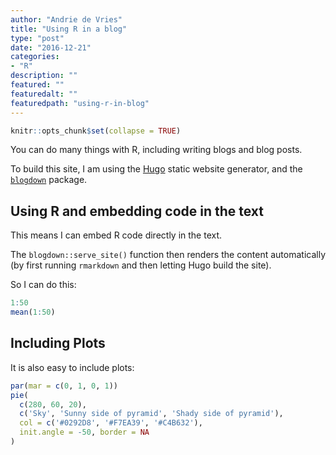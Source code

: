 ```yaml
---
author: "Andrie de Vries"
title: "Using R in a blog"
type: "post"
date: "2016-12-21"
categories: 
- "R"
description: ""
featured: ""
featuredalt: ""
featuredpath: "using-r-in-blog"
---
```


```r
knitr::opts_chunk$set(collapse = TRUE)
```

You can do many things with R, including writing blogs and blog posts.

To build this site, I am using the [Hugo](http://gohugo.io/) static website generator, and the [`blogdown`](https://github.com/rstudio/blogdown) package.

## Using R and embedding code in the text

This means I can embed R code directly in the text.

The `blogdown::serve_site()` function then renders the content automatically (by first running `rmarkdown` and then letting Hugo build the site).

So I can do this:

```r
1:50
mean(1:50)
```

## Including Plots

It is also easy to include plots:

```r
par(mar = c(0, 1, 0, 1))
pie(
  c(280, 60, 20),
  c('Sky', 'Sunny side of pyramid', 'Shady side of pyramid'),
  col = c('#0292D8', '#F7EA39', '#C4B632'),
  init.angle = -50, border = NA
)
```

